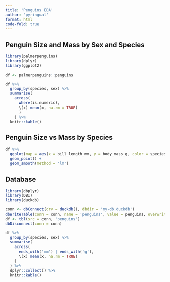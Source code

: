 ```yaml
---
title: 'Penguins EDA'
author: 'pyringual'
format: html
code-fold: true
---
```


## Penguin Size and Mass by Sex and Species

```r
library(palmerpenguins)
library(dplyr)
library(ggplot2)

df <- palmerpenguins::penguins
```

```r
df %>% 
  group_by(species, sex) %>% 
  summarise(
    across(
      where(is.numeric), 
      \(x) mean(x, na.rm = TRUE)
      )
    ) %>% 
  knitr::kable()
```

## Penguin Size vs Mass by Species

```r
df %>% 
  ggplot(map = aes(x = bill_length_mm, y = body_mass_g, color = species)) + 
  geom_point() + 
  geom_smooth(method = 'lm')
```

## Database

```r
library(dbplyr)
library(DBI)
library(duckdb)

conn <- dbConnect(drv = duckdb(), dbdir = 'my-db.duckdb')
dbWriteTable(conn = conn, name = 'penguins', value = penguins, overwrite = TRUE)
df <- tbl(src = conn, 'penguins')
dbDisconnect(conn = conn)

df %>% 
  group_by(species, sex) %>% 
  summarise(
    across(
      ends_with('mm') | ends_with('g'),
      \(x) mean(x, na.rm = TRUE)
    )
  ) %>% 
  dplyr::collect() %>% 
  knitr::kable()
```
